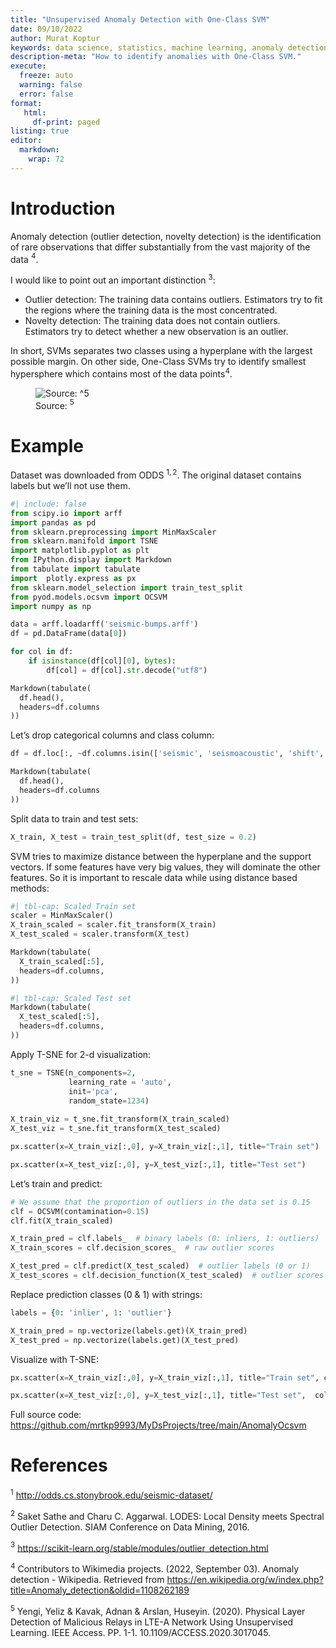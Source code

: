 ```yaml
---
title: "Unsupervised Anomaly Detection with One-Class SVM"
date: 09/10/2022
author: Murat Koptur
keywords: data science, statistics, machine learning, anomaly detection, svm
description-meta: "How to identify anomalies with One-Class SVM."
execute:
  freeze: auto
  warning: false
  error: false
format: 
   html:
     df-print: paged
listing: true
editor: 
  markdown: 
    wrap: 72
---
```


# Introduction

Anomaly detection (outlier detection, novelty detection) is the
identification of rare observations that differ substantially from the
vast majority of the data $^4$.

I would like to point out an important distinction $^3$:

-   Outlier detection: The training data contains outliers. Estimators
    try to fit the regions where the training data is the most
    concentrated.
-   Novelty detection: The training data does not contain outliers.
    Estimators try to detect whether a new observation is an outlier.

In short, SVMs separates two classes using a hyperplane with the largest
possible margin. On other side, One-Class SVMs try to identify smallest
hypersphere which contains most of the data points$^4$.

![Source: $^5$](images/paste-DBD557B8.png)

# Example

Dataset was downloaded from ODDS $^{1,2}$. The original dataset contains
labels but we'll not use them.

```python
#| include: false
from scipy.io import arff
import pandas as pd
from sklearn.preprocessing import MinMaxScaler
from sklearn.manifold import TSNE
import matplotlib.pyplot as plt
from IPython.display import Markdown
from tabulate import tabulate
import  plotly.express as px
from sklearn.model_selection import train_test_split
from pyod.models.ocsvm import OCSVM
import numpy as np
```

```python
data = arff.loadarff('seismic-bumps.arff')
df = pd.DataFrame(data[0])

for col in df:
    if isinstance(df[col][0], bytes):
        df[col] = df[col].str.decode("utf8")

Markdown(tabulate(
  df.head(), 
  headers=df.columns
))
```

Let's drop categorical columns and class column:

```python
df = df.loc[:, ~df.columns.isin(['seismic', 'seismoacoustic', 'shift', 'ghazard', 'class'])]

Markdown(tabulate(
  df.head(), 
  headers=df.columns
))
```

Split data to train and test sets:

```python
X_train, X_test = train_test_split(df, test_size = 0.2)
```

SVM tries to maximize distance between the hyperplane and the support
vectors. If some features have very big values, they will dominate the
other features. So it is important to rescale data while using distance
based methods:

```python
#| tbl-cap: Scaled Train set
scaler = MinMaxScaler()
X_train_scaled = scaler.fit_transform(X_train)
X_test_scaled = scaler.transform(X_test)

Markdown(tabulate(
  X_train_scaled[:5], 
  headers=df.columns,
))

```

```python
#| tbl-cap: Scaled Test set
Markdown(tabulate(
  X_test_scaled[:5], 
  headers=df.columns,
))
```

Apply T-SNE for 2-d visualization:

```python
t_sne = TSNE(n_components=2, 
             learning_rate = 'auto',
             init='pca',
             random_state=1234)
             
X_train_viz = t_sne.fit_transform(X_train_scaled)
X_test_viz = t_sne.fit_transform(X_test_scaled)
```

```python
px.scatter(x=X_train_viz[:,0], y=X_train_viz[:,1], title="Train set")
```

```python
px.scatter(x=X_test_viz[:,0], y=X_test_viz[:,1], title="Test set")
```

Let's train and predict:

```python
# We assume that the proportion of outliers in the data set is 0.15
clf = OCSVM(contamination=0.15)
clf.fit(X_train_scaled)

X_train_pred = clf.labels_  # binary labels (0: inliers, 1: outliers)
X_train_scores = clf.decision_scores_  # raw outlier scores

X_test_pred = clf.predict(X_test_scaled)  # outlier labels (0 or 1)
X_test_scores = clf.decision_function(X_test_scaled)  # outlier scores
```

Replace prediction classes (0 & 1) with strings:

```python
labels = {0: 'inlier', 1: 'outlier'}

X_train_pred = np.vectorize(labels.get)(X_train_pred)
X_test_pred = np.vectorize(labels.get)(X_test_pred)
```

Visualize with T-SNE:

```python
px.scatter(x=X_train_viz[:,0], y=X_train_viz[:,1], title="Train set", color=X_train_pred)
```

```python
px.scatter(x=X_test_viz[:,0], y=X_test_viz[:,1], title="Test set",  color=X_test_pred)
```

Full source code:
<https://github.com/mrtkp9993/MyDsProjects/tree/main/AnomalyOcsvm>

# References

$^1$ <http://odds.cs.stonybrook.edu/seismic-dataset/>

$^2$ Saket Sathe and Charu C. Aggarwal. LODES: Local Density meets
Spectral Outlier Detection. SIAM Conference on Data Mining, 2016.

$^3$ <https://scikit-learn.org/stable/modules/outlier_detection.html>

$^4$ Contributors to Wikimedia projects. (2022, September 03). Anomaly
detection - Wikipedia. Retrieved from
<https://en.wikipedia.org/w/index.php?title=Anomaly_detection&oldid=1108262189>

$^5$ Yengi, Yeliz & Kavak, Adnan & Arslan, Huseyin. (2020). Physical
Layer Detection of Malicious Relays in LTE-A Network Using Unsupervised
Learning. IEEE Access. PP. 1-1. 10.1109/ACCESS.2020.3017045.
